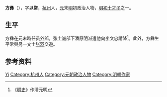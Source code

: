 {{Otheruses|other=名为方彝的其他人物|方彝}}

'''方彝'''（{{bd|?||?||}}），字'''以常'''，[[杭州|杭州]]人，[[元|元]]末[[明|明]]初政治人物，[[明初十才子|明初十才子]]之一。

== 生平 ==
方彝在元末時任[[员外郎|员外郎]]，[[张士诚|张士诚]]部下[[潘原明|潘原明]]派遣他向[[李文忠|李文忠]]請降<ref>《[[明史|明史]]》作潘元明</ref>。此外，方彝生平常與另一文士[[张羽|张羽]]交遊。

== 参考资料 ==
{{reflist}}

{{北郭十友}}

{{Authority control}}
{{DEFAULTSORT:Fang方}}
[[Category:方姓|Yi]]
[[Category:杭州人|Category:杭州人]]
[[Category:元朝政治人物|Category:元朝政治人物]]
[[Category:明朝作家|Category:明朝作家]]

{{明朝人物小作品}}